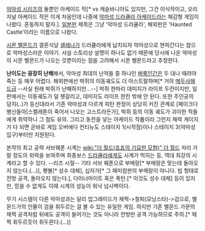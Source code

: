 {{{#!html
<iframe width="420" height="315" src="https://www.youtube.com/embed/bpJhJfe5f_4" frameborder="0" allowfullscreen></iframe>
}}}
[[악마성 시리즈]]의 둘뿐인 아케이드 작[* vs 캐슬바니아도 있지만, 그건 이식작이고, 오리지널 아케이드 작은 이게 처음인데 나중에 [[악마성 드라큘라 아케이드]]라는 체감형 게임이 나왔다. 혼동하지 말자.]. [[일본]]판 제목은 그냥 '악마성 드라큘라', 해외판은 'Haunted Castle'이라는 이름으로 나왔다.

[[시몬 벨몬드]]가 결혼식날 [[셀레나]]가 드라큘라에게 납치되자 악마성으로 현피간다는 참으로 악마성스러운 이야기. 사실 스토리상 설명이 하나도 없기 때문에 당시에 나온 악마성이 시몬 벨몬드가 나오는 것뿐이라는 점을 고려해서 시몬 벨몬드라고 추정한다.

'''난이도는 굉장히 난해'''해서, 악마성 최대의 난적들 중 하나인 [[벼룩인간]]은 두 대나 때려야 죽는 등 매우 어렵다. 해외판에선 박쥐의 이동궤도도 더 아스트랄하며[* 거의 [[메두사헤드]]급 --사실 원래 박쥐가 난해하지만...--] 박쥐 한마리 데미지가 라이프 두칸이지만, 일판에서는 이동궤도가 덜 헷갈리고, 데미지도 라이프 한칸 밖에 안 된다. 또한 주인공의 덩치(..)가 등신대라서 기존 악마성과 다르게 피탄 판정이 상당히 커진 관계로 [페이크다 병신들아|스켈레톤이 죽어서 나오는 고스트라든가], 박쥐 등의 이동 궤도가 괴이한 적들에게 취약하니 그 점도 유의. 그리고 동전을 넣는 아케이드 작품이라 그런지 체력 게이지가 다 되면 곧바로 게임 오버에다 컨티뉴도 스테이지 1(시작점)이나 스테이지 3(악마성 입구)부터만 지원된다.

본작의 최고 공략 서브웨폰 시계는 [[wiki:"더 월드(죠죠의 기묘한 모험)" 더 월드]] 저리 가랄 정도의 위력을 보여주며 최종보스 [[드라큘라]]에게도 시계가 먹히는 등, 역대 최강의 시계라고 할 수 있다. --리즈 시절-- 기타 서브 웨폰으로 부메랑[* 부메랑은 맞는데 돌아오지 않는다.(...)], 횃불[* 성수 대체], 십자가[* 그 패미컴판의 부메랑이 아니다. 빔 헝태로 전방 공격, 돌아오지 않는다.], 다이너마이트 혹은 폭탄.[* 이것도 성수 대체] 등이 있지만, 믿을 수 없게도 이때 시계의 성능이 워낙 넘사벽이다.

무기 시스템이 다른 악마성과는 달리 업그레이드가 채찍->철퇴(모닝스타)->검으로, 벨몬드가의 인물이 검을 휘두르는 걸 볼 수 있는 유일한 게임. 하지만 기존 벨몬드 가문의 채찍 공격처럼 뒤에도 공격이 들어가는 것도 아니라 전방만 공격 가능하므로 주의.[* 채찍 휘두르듯이 휘두른다.(...)]


